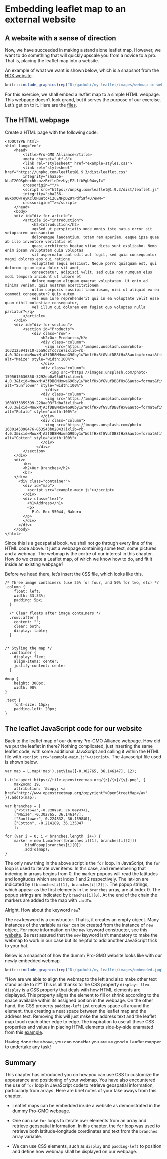 # Embedding leaflet map to an external website

## A website with a sense of direction

Now, we have succeeded in making a stand alone leaflet map. However, we want to do something that will quickly upscale you from a novice to a pro. That is, placing the leaflet map into a website. 

An example of what we want is shown below, which is a snapshot from the [HDX website](https://data.humdata.org/dataset/cod-ab-ken).

```r
knitr::include_graphics(rep("D:/gachuhi/my-leaflet/images/webmap-in-web.jpg"))
```

For this exercise, we shall embed a leaflet map to a simple HTML webpage. This webpage doesn't look grand, but it serves the purpose of our exercise. Let's get on to it. Here are the [files](https://github.com/sammigachuhi/my-leaflet-project/tree/main/my-leaflet-code/chapter-4-embed-leaflet-website). 

## The HTML webpage

Create a HTML page with the following code.

```
<!DOCTYPE html>
<html lang="en">
    <head>
        <title>Pro-GMO Alliance</title>
        <meta charset="utf-8">
        <link rel="stylesheet" href="example-styles.css">
        <link rel="stylesheet" href="https://unpkg.com/leaflet@1.9.3/dist/leaflet.css"
        integrity="sha256-kLaT2GOSpHechhsozzB+flnD+zUyjE2LlfWPgU04xyI="
        crossorigin=""/>
        <script src="https://unpkg.com/leaflet@1.9.3/dist/leaflet.js"
        integrity="sha256-WBkoXOwTeyKclOHuWtc+i2uENFpDZ9YPdf5Hf+D7ewM="
        crossorigin=""></script>
    </head>
    <body>
    <div id="div-for-article">
        <article id="introduction">
            <h2>Introduction</h2>
            <q>Sed ut perspiciatis unde omnis iste natus error sit voluptatem accusantium 
            doloremque laudantium, totam rem aperiam, eaque ipsa quae ab illo inventore veritatis et 
            quasi architecto beatae vitae dicta sunt explicabo. Nemo enim ipsam voluptatem quia voluptas 
            sit aspernatur aut odit aut fugit, sed quia consequuntur magni dolores eos qui ratione 
            voluptatem sequi nesciunt. Neque porro quisquam est, qui dolorem ipsum quia dolor sit amet, 
            consectetur, adipisci velit, sed quia non numquam eius modi tempora incidunt ut labore et 
            dolore magnam aliquam quaerat voluptatem. Ut enim ad minima veniam, quis nostrum exercitationem 
            ullam corporis suscipit laboriosam, nisi ut aliquid ex ea commodi consequatur? Quis autem 
            vel eum iure reprehenderit qui in ea voluptate velit esse quam nihil molestiae consequatur, 
            vel illum qui dolorem eum fugiat quo voluptas nulla pariatur?</q>
        </article>
    </div>
    <div id="div-for-section">
        <section id="Products">
            <div class="row">
                <h2>Our Products</h2>
                <div class="column">
                  <img src="https://images.unsplash.com/photo-1632125941710-35a9d2fcc7ce?ixlib=rb-4.0.3&ixid=MnwxMjA3fDB8MHxwaG90by1wYWdlfHx8fGVufDB8fHx8&auto=format&fit=crop&w=1170&q=80" alt="Maize" style="width:100%">
                </div>
                <div class="column">
                    <img src="https://images.unsplash.com/photo-1595615636850-3292eb0a95b0?ixlib=rb-4.0.3&ixid=MnwxMjA3fDB8MHxwaG90by1wYWdlfHx8fGVufDB8fHx8&auto=format&fit=crop&w=1170&q=80" alt="Sunflower" style="width:100%">
                  </div>
                <div class="column">
                  <img src="https://images.unsplash.com/photo-1600333859399-228aa03f7dba?ixlib=rb-4.0.3&ixid=MnwxMjA3fDB8MHxwaG90by1wYWdlfHx8fGVufDB8fHx8&auto=format&fit=crop&w=1170&q=80" alt="Potato" style="width:100%">
                </div>
                <div class="column">
                  <img src="https://images.unsplash.com/photo-1630145398476-853543b02843?ixlib=rb-4.0.3&ixid=MnwxMjA3fDB8MHxwaG90by1wYWdlfHx8fGVufDB8fHx8&auto=format&fit=crop&w=1167&q=80" alt="Cotton" style="width:100%">
                </div>
              </div>
        </section>
    </div>
    <div>
        <br>
        <h2>Our Branches</h2>
        <br>
    </div>
      <div class="container">
        <div id="map">
          <script src="example-main.js"></script>
        </div>
        <div class="text">
          <h1>Address</h1>
          <p>
            P.O. Box 55044, Nakuru
        </p>
        </div>
      </div>
    </body>
</html>
```

Since this is a geospatial book, we shall not go through every line of the HTML code above. It just a webpage containing some text, some pictures and a webmap. The webmap is the centre of our interest in this chapter. How do we create a Leaflet map, of which we know how to do, and fit it inside an existing webpage?

Before we head there, let's insert the CSS file, which looks like this.

```
/* Three image containers (use 25% for four, and 50% for two, etc) */
.column {
    float: left;
    width: 33.33%;
    padding: 5px;
  }
  
  /* Clear floats after image containers */
  .row::after {
    content: "";
    clear: both;
    display: table;
  }


/* Styling the map */
  .container {
    display: flex;
    align-items: center;
    justify-content: center
  }

#map {
    height: 300px; 
    width: 90%
}

.text {
    font-size: 15px;
    padding-left: 20px;
}
```

## The leaflet JavaScript code for our website

Back to the leaflet map of our dummy Pro-GMO Alliance webpage. How did we put the leaflet in there? Nothing complicated, just inserting the same leaflet code, with some additional JavaScript and calling it within the HTML file with `<script src="example-main.js"></script>`. The Javascript file used is shown below.

```
var map = L.map('map').setView([-0.302765, 36.146147], 12);

L.tileLayer('https://tile.openstreetmap.org/{z}/{x}/{y}.png', {
    maxZoom: 19,
    attribution: '&copy; <a href="http://www.openstreetmap.org/copyright">OpenStreetMap</a>'
}).addTo(map);

var branches = [
    ["Potatoes",-0.328858, 36.008474],
    ["Maize",-0.302765, 36.146147],
    ["Sunflower",-0.224832, 36.159880],
    ["Cotton", -0.214189, 36.135847]
    ];

for (var i = 0; i < branches.length; i++) {
    marker = new L.marker([branches[i][1], branches[i][2]])
        .bindPopup(branches[i][0])
        .addTo(map);
}

```

The only new thing in the above script is the `for` loop. In JavaScript, the `for` loop is used to iterate over items. In this case, and remembering that indexing in arrays begins from 0, the marker popups will read the latitudes and longitudes which are at index 1 and 2 respectively. The lat-lon are indicated by `([branches[i][1], branches[i][2]])`. The popup strings, which appear as the first elements in the `branches` array, are at index 0. The popup strings are indicated by `branches[i][0]`. At the end of the chain the markers are added to the map with `.addTo`. 

Alright. How about the keyword `new`?

The `new` keyword is a constructor. That is, it creates an empty object. Many instances of the variable `marker` can be created from the instance of `new` object. For more information on the `new` keyword constructor, see this [website](https://www.programiz.com/javascript/constructor-function). Be rest assured that the `new` keyword isn't mandatory to make the webmap to work in our case but its helpful to add another JavaScript trick to your hat.

Below is a snapshot of how the dummy Pro-GMO website looks like with our newly embedded webmap. 

```r
knitr::include_graphics(rep("D:/gachuhi/my-leaflet/images/embedded.jpg"))
```

"How are we able to align the webmap to the left and also make other text stand aside to it?" This is all thanks to the CSS property `display: flex`. `display` is a CSS property that deals with how HTML elements are displayed.
This property aligns the element to fill or shrink according to the space available within its assigned portion in the webpage. On the other hand, the CSS property `padding-left` just creates space all around the element, thus creating a neat space between the leaflet map and the address text. Removing this will just make the address text and the leaflet map touch each other edge to edge. The inspiration to use all these CSS properties and values in placing HTML elements side-by-side enamated from this [example](https://www.w3docs.com/snippets/css/how-to-vertically-align-text-next-to-an-image.html?utm_source=pocket_saves).

Having done the above, you can consider you are as good a Leaflet mapper to undertake any task!

## Summary

This chapter has introduced you on how you can use CSS to customize the appearance and positioning of your webmap. You have also encountered the use of `for` loop in JavaScript code to retrieve geospatial information, particularly from arrays. Here are brief notes of your take aways from this chapter.

- Leaflet maps can be embedded inside a website as demonstrated in the dummy Pro-GMO webpage.

- One can use `for` loops to iterate over elements from an array and retrieve geospatial information. In this chapter, the `for` loop was used to retrieve both latitude-longitude coordinates and text from the `branches` array variable.

- We can use CSS elements, such as `display` and `padding-left` to position and define how webmap shall be displayed on our webpage.















